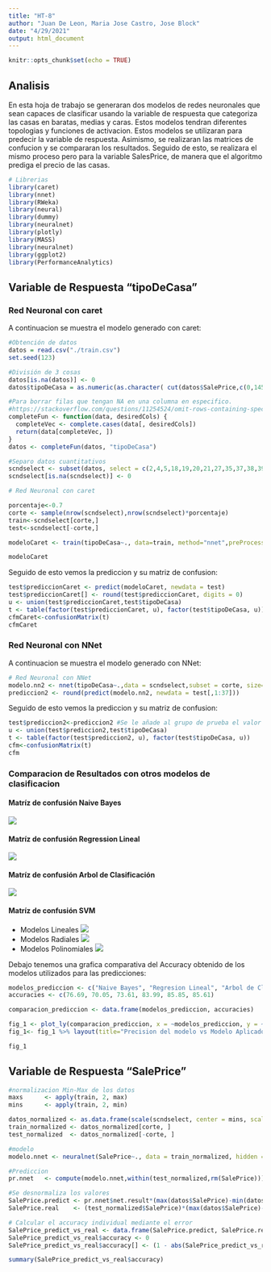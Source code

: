 ```yaml
---
title: "HT-8"
author: "Juan De Leon, Maria Jose Castro, Jose Block"
date: "4/29/2021"
output: html_document
---
```


```r
knitr::opts_chunk$set(echo = TRUE)
```

## Analisis

En esta hoja de trabajo se generaran dos modelos de redes neuronales que sean capaces de clasificar usando la variable de respuesta que categoriza las casas en baratas, medias y caras. Estos modelos tendran diferentes topologias y funciones de activacion. Estos modelos se utilizaran para predecir la variable de respuesta. Asimismo, se realizaran las matrices de confucion y se compararan los resultados. Seguido de esto, se realizara el mismo proceso pero para la variable SalesPrice, de manera que el algoritmo prediga el precio de las casas. 

```r
# Librerias
library(caret)
library(nnet)
library(RWeka)
library(neural)
library(dummy)
library(neuralnet)
library(plotly)
library(MASS)
library(neuralnet)
library(ggplot2)
library(PerformanceAnalytics)
```

## Variable de Respuesta "tipoDeCasa"

### Red Neuronal con caret

A continuacion se muestra el modelo generado con caret: 

```r
#Obtención de datos
datos = read.csv("./train.csv")
set.seed(123)

#División de 3 cosas
datos[is.na(datos)] <- 0
datos$tipoDeCasa = as.numeric(as.character( cut(datos$SalePrice,c(0,145000,205000,410000), labels = c(1, 2, 3))))

#Para borrar filas que tengan NA en una columna en especifico.
#https://stackoverflow.com/questions/11254524/omit-rows-containing-specific-column-of-na
completeFun <- function(data, desiredCols) {
  completeVec <- complete.cases(data[, desiredCols])
  return(data[completeVec, ])
}
datos <- completeFun(datos, "tipoDeCasa")

#Separo datos cuantitativos
scndselect <- subset(datos, select = c(2,4,5,18,19,20,21,27,35,37,38,39,44,45,46,47,48,49,50,51,52,53,55,57,60,62,63,67,68,69,70,71,72,76,77,78, 81, 82))
scndselect[is.na(scndselect)] <- 0
```

```r
# Red Neuronal con caret

porcentaje<-0.7
corte <- sample(nrow(scndselect),nrow(scndselect)*porcentaje)
train<-scndselect[corte,]
test<-scndselect[-corte,]

modeloCaret <- train(tipoDeCasa~., data=train, method="nnet",preProcess=c("scale","center"), na.action = na.omit, linout = TRUE)# Por defecto el modelo usa la funcion de activacion sigmoide
```

```r
modeloCaret
```

Seguido de esto vemos la prediccion y su matriz de confusion:

```r
test$prediccionCaret <- predict(modeloCaret, newdata = test)
test$prediccionCaret[] <- round(test$prediccionCaret, digits = 0)
u <- union(test$prediccionCaret,test$tipoDeCasa)
t <- table(factor(test$prediccionCaret, u), factor(test$tipoDeCasa, u))
cfmCaret<-confusionMatrix(t)
cfmCaret
```

### Red Neuronal con NNet

A continuacion se muestra el modelo generado con NNet: 

```r
# Red Neuronal con NNet
modelo.nn2 <- nnet(tipoDeCasa~.,data = scndselect,subset = corte, size=25, rang=0.1, decay=5e-4, maxit=300, linout = TRUE)# por defecto el modelo utiliza la funcion de activacion logistica
prediccion2 <- round(predict(modelo.nn2, newdata = test[,1:37]))
```

Seguido de esto vemos la prediccion y su matriz de confusion:

```r

test$prediccion2<-prediccion2 #Se le añade al grupo de prueba el valor de la predicción
u <- union(test$prediccion2,test$tipoDeCasa)
t <- table(factor(test$prediccion2, u), factor(test$tipoDeCasa, u))
cfm<-confusionMatrix(t)
cfm
```

### Comparacion de Resultados con otros modelos de clasificacion

#### Matríz de confusión Naive Bayes 
![](./NaiveBayes.PNG)

#### Matríz de confusión Regression Lineal
![](./LinearRegression.PNG)

#### Matríz de confusión Arbol de Clasificación 
![](./ClassificationTree.PNG)

#### Matríz de confusión SVM
- Modelos Lineales
![](./CMModelosLineales.PNG)
- Modelos Radiales
![](./CMModelosRadiales.PNG)
- Modelos Polinomiales
![](./CMModelosPolinomiales.PNG)

Debajo tenemos una grafica comparativa del Accuracy obtenido de los modelos utilizados para las predicciones:

```r
modelos_prediccion <- c("Naive Bayes", "Regresion Lineal", "Arbol de Clasificacion", "SVM", "Neural Net(Caret)", "Neural Net(NNet)")
accuracies <- c(76.69, 70.05, 73.61, 83.99, 85.85, 85.61)

comparacion_prediccion <- data.frame(modelos_prediccion, accuracies)

fig_1 <- plot_ly(comparacion_prediccion, x = ~modelos_prediccion, y = ~accuracies, type = 'bar', text = paste(signif(accuracies,digits = 4),"%"), textposition = 'auto', name = '')
fig_1<- fig_1 %>% layout(title="Precision del modelo vs Modelo Aplicado",yaxis = list(title = 'Accuracy(%)'),xaxis = list(title = 'Modelo Aplicado'), barmode = 'group')

fig_1
```

## Variable de Respuesta "SalePrice"

```r
#normalizacion Min-Max de los datos
maxs      <- apply(train, 2, max)
mins      <- apply(train, 2, min)

datos_normalized <- as.data.frame(scale(scndselect, center = mins, scale = maxs - mins))
train_normalized <- datos_normalized[corte, ]
test_normalized  <- datos_normalized[-corte, ]

#modelo
modelo.nnet <- neuralnet(SalePrice~., data = train_normalized, hidden = c(7,5), threshold = 0.05, algorithm     = "rprop+")

#Prediccion
pr.nnet   <- compute(modelo.nnet,within(test_normalized,rm(SalePrice)))

#Se desnormaliza los valores
SalePrice.predict <- pr.nnet$net.result*(max(datos$SalePrice)-min(datos$SalePrice))+min(datos$SalePrice)
SalePrice.real    <- (test_normalized$SalePrice)*(max(datos$SalePrice)-min(datos$SalePrice))+min(datos$SalePrice)

# Calcular el accuracy individual mediante el error
SalePrice_predict_vs_real <- data.frame(SalePrice.predict, SalePrice.real)
SalePrice_predict_vs_real$accuracy <- 0
SalePrice_predict_vs_real$accuracy[] <- (1 - abs(SalePrice_predict_vs_real$SalePrice.real - SalePrice_predict_vs_real$SalePrice.predict)/SalePrice_predict_vs_real$SalePrice.real)*100

summary(SalePrice_predict_vs_real$accuracy)

```